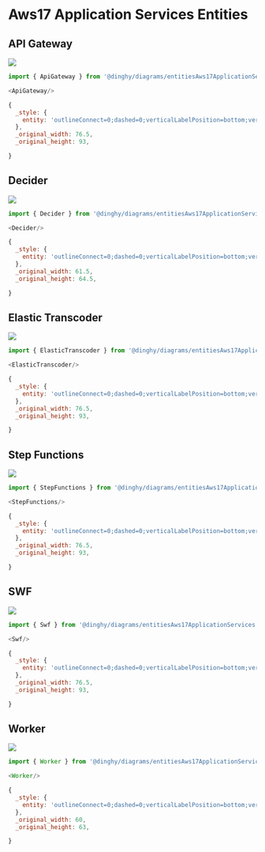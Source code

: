 
# Aws17 Application Services Entities


## API Gateway

<Tabs>
  <TabItem value="Preview">

![](./api-gateway.png#drawio)

  </TabItem>
  <TabItem value="Usage">
    
```js
import { ApiGateway } from '@dinghy/diagrams/entitiesAws17ApplicationServices'

<ApiGateway/>
```

  </TabItem>
  <TabItem value="Definition">
    
```js
{
  _style: {
    entity: 'outlineConnect=0;dashed=0;verticalLabelPosition=bottom;verticalAlign=top;align=center;html=1;shape=mxgraph.aws3.api_gateway;fillColor=#D9A741;gradientColor=none;',
  },
  _original_width: 76.5,
  _original_height: 93,

}
```

  </TabItem>
</Tabs>


## Decider

<Tabs>
  <TabItem value="Preview">

![](./decider.png#drawio)

  </TabItem>
  <TabItem value="Usage">
    
```js
import { Decider } from '@dinghy/diagrams/entitiesAws17ApplicationServices'

<Decider/>
```

  </TabItem>
  <TabItem value="Definition">
    
```js
{
  _style: {
    entity: 'outlineConnect=0;dashed=0;verticalLabelPosition=bottom;verticalAlign=top;align=center;html=1;shape=mxgraph.aws3.decider;fillColor=#D9A741;gradientColor=none;',
  },
  _original_width: 61.5,
  _original_height: 64.5,

}
```

  </TabItem>
</Tabs>


## Elastic Transcoder

<Tabs>
  <TabItem value="Preview">

![](./elastic-transcoder.png#drawio)

  </TabItem>
  <TabItem value="Usage">
    
```js
import { ElasticTranscoder } from '@dinghy/diagrams/entitiesAws17ApplicationServices'

<ElasticTranscoder/>
```

  </TabItem>
  <TabItem value="Definition">
    
```js
{
  _style: {
    entity: 'outlineConnect=0;dashed=0;verticalLabelPosition=bottom;verticalAlign=top;align=center;html=1;shape=mxgraph.aws3.elastic_transcoder;fillColor=#D9A741;gradientColor=none;',
  },
  _original_width: 76.5,
  _original_height: 93,

}
```

  </TabItem>
</Tabs>


## Step Functions

<Tabs>
  <TabItem value="Preview">

![](./step-functions.png#drawio)

  </TabItem>
  <TabItem value="Usage">
    
```js
import { StepFunctions } from '@dinghy/diagrams/entitiesAws17ApplicationServices'

<StepFunctions/>
```

  </TabItem>
  <TabItem value="Definition">
    
```js
{
  _style: {
    entity: 'outlineConnect=0;dashed=0;verticalLabelPosition=bottom;verticalAlign=top;align=center;html=1;shape=mxgraph.aws3.step_functions;fillColor=#D9A741;gradientColor=none;',
  },
  _original_width: 76.5,
  _original_height: 93,

}
```

  </TabItem>
</Tabs>


## SWF

<Tabs>
  <TabItem value="Preview">

![](./swf.png#drawio)

  </TabItem>
  <TabItem value="Usage">
    
```js
import { Swf } from '@dinghy/diagrams/entitiesAws17ApplicationServices'

<Swf/>
```

  </TabItem>
  <TabItem value="Definition">
    
```js
{
  _style: {
    entity: 'outlineConnect=0;dashed=0;verticalLabelPosition=bottom;verticalAlign=top;align=center;html=1;shape=mxgraph.aws3.swf;fillColor=#D9A741;gradientColor=none;',
  },
  _original_width: 76.5,
  _original_height: 93,

}
```

  </TabItem>
</Tabs>


## Worker

<Tabs>
  <TabItem value="Preview">

![](./worker.png#drawio)

  </TabItem>
  <TabItem value="Usage">
    
```js
import { Worker } from '@dinghy/diagrams/entitiesAws17ApplicationServices'

<Worker/>
```

  </TabItem>
  <TabItem value="Definition">
    
```js
{
  _style: {
    entity: 'outlineConnect=0;dashed=0;verticalLabelPosition=bottom;verticalAlign=top;align=center;html=1;shape=mxgraph.aws3.worker;fillColor=#D9A741;gradientColor=none;',
  },
  _original_width: 60,
  _original_height: 63,

}
```

  </TabItem>
</Tabs>


